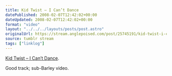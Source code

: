 ```yaml
---
title: Kid Twist – I Can’t Dance
datePublished: 2008-02-07T12:42:02+00:00
dateUpdated: 2008-02-07T12:42:02+00:00
format: "video"
layout: "../../../layouts/posts/post.astro"
originalUrl: https://stream.anglepoised.com/post/25745191/kid-twist-i-cant-dance-good-track-sub-barley
source: tumblr stream
tags: ["linklog"]
---
```



<YouTube id="https://www.youtube.com/watch?v=yd9x0P4nnjU" />

[Kid Twist &#8211; I Can&rsquo;t Dance][1].

Good track; sub-Barley video.

[1]: https://www.youtube.com/watch?v=yd9x0P4nnjU
